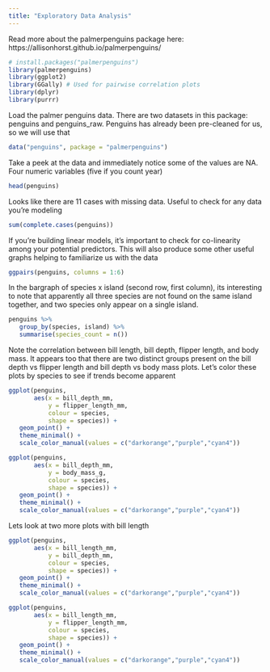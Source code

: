 ```yaml
---
title: "Exploratory Data Analysis"
---
```

Read more about the palmerpenguins package here: https://allisonhorst.github.io/palmerpenguins/

```r
# install.packages("palmerpenguins")
library(palmerpenguins)
library(ggplot2)
library(GGally) # Used for pairwise correlation plots
library(dplyr)
library(purrr)
```


Load the palmer penguins data. There are two datasets in this package: penguins and penguins_raw. Penguins has already been pre-cleaned for us, so we will use that
```r
data("penguins", package = "palmerpenguins")
```



Take a peek at the data and immediately notice some of the values are NA. Four numeric variables (five if you count year)

```r
head(penguins)
```


Looks like there are 11 cases with missing data. Useful to check for any data you're modeling
```r
sum(complete.cases(penguins))
```

If you're building linear models, it's important to check for co-linearity among your potential predictors. This will also produce some other useful graphs helping to familiarize us with the data

```r
ggpairs(penguins, columns = 1:6)
```

In the bargraph of species x island (second row, first column), its interesting to note that apparently all three species are not found on the same island together, and two species only appear on a single island. 


```r
penguins %>% 
   group_by(species, island) %>% 
   summarise(species_count = n())
```
   

Note the correlation between bill length, bill depth, flipper length, and body mass. It appears too that there are two distinct groups present on the bill depth vs flipper length and bill depth vs body mass plots. Let's color these plots by species to see if trends become apparent

```r
ggplot(penguins,
       aes(x = bill_depth_mm,
           y = flipper_length_mm,
           colour = species,
           shape = species)) +
   geom_point() +
   theme_minimal() +
   scale_color_manual(values = c("darkorange","purple","cyan4"))

ggplot(penguins,
       aes(x = bill_depth_mm,
           y = body_mass_g,
           colour = species,
           shape = species)) +
   geom_point() +
   theme_minimal() +
   scale_color_manual(values = c("darkorange","purple","cyan4"))
```


Lets look at two more plots with bill length

```r
ggplot(penguins,
       aes(x = bill_length_mm,
           y = bill_depth_mm,
           colour = species,
           shape = species)) +
   geom_point() +
   theme_minimal() +
   scale_color_manual(values = c("darkorange","purple","cyan4"))

ggplot(penguins,
       aes(x = bill_length_mm,
           y = flipper_length_mm,
           colour = species,
           shape = species)) +
   geom_point() +
   theme_minimal() +
   scale_color_manual(values = c("darkorange","purple","cyan4"))
```


